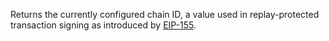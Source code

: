 
Returns the currently configured chain ID, a value used in replay-protected transaction signing as introduced
by [EIP-155](https://eips.ethereum.org/EIPS/eip-155). <CreditCost network="evm" method="eth_chainId" />
